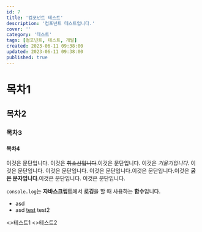 ```yaml
---
id: 7
title: '컴포넌트 테스트'
description: '컴포넌트 테스트입니다.'
cover: ''
category: '테스트'
tags: [컴포넌트, 테스트, 개발]
created: 2023-06-11 09:38:00
updated: 2023-06-11 09:38:00
published: true
---
```


# 목차1

## 목차2

### 목차3

#### 목차4

이것은 문단입니다. 이것은 ~~취소선입니다~~.이것은 문단입니다. 이것은 *기울기입니다*. 이것은 문단입니다. 이것은 문단입니다. 이것은 문단입니다.이것은 문단입니다.이것은 **굵은 문자입니다**.이것은 문단입니다.<Fn /> 이것은 문단입니다.

`console.log`는 **자바스크립트**에서 **로깅**을 할 때 사용하는 **함수**입니다.<Fn />

- asd
- asd [test](#) <A link='#' external>test2</A>

<FbList>
  <Fb><>테스트1</></Fb>
  <Fb><>테스트2</></Fb>
</FbList>
